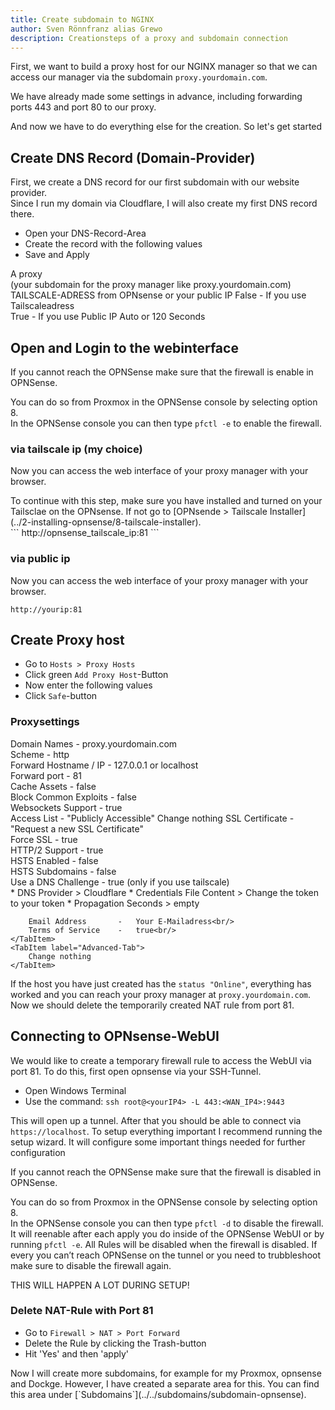 ```yaml
---
title: Create subdomain to NGINX
author: Sven Rönnfranz alias Grewo
description: Creationsteps of a proxy and subdomain connection
---
```



First, we want to build a proxy host for our NGINX manager so that we can access our manager via the subdomain `proxy.yourdomain.com`.

We have already made some settings in advance, including forwarding ports 443 and port 80 to our proxy.

And now we have to do everything else for the creation.
So let's get started

## Create DNS Record (Domain-Provider)
First, we create a DNS record for our first subdomain with our website provider.<br/>
Since I run my domain via Cloudflare, I will also create my first DNS record there.

* Open your DNS-Record-Area
* Create the record with the following values
* Save and Apply

<Tabs>
    <TabItem label="Type">
        A
    </TabItem>
    <TabItem label="Name">
        proxy<br/>
        (your subdomain for the proxy manager like proxy.yourdomain.com)
    </TabItem>
    <TabItem label="IPv4-Address">
        TAILSCALE-ADRESS from OPNsense or your public IP
    </TabItem>
    <TabItem label="Proxy Status">
        False   -   If you use Tailscaleadress<br/>
        True    -   If you use Public IP
    </TabItem>
    <TabItem label="TTL">
        Auto or 120 Seconds
    </TabItem>
</Tabs>

## Open and Login to the webinterface
<Aside type="note">
If you cannot reach the OPNSense make sure that the firewall is enable in OPNSense.

You can do so from Proxmox in the OPNSense console by selecting option 8.<br/>
In the OPNSense console you can then type `pfctl -e` to enable the firewall.<br/>
</Aside>

### via tailscale ip (my choice)
Now you can access the web interface of your proxy manager with your browser.
<Aside type="caution">
To continue with this step, make sure you have installed and turned on your Tailsclae on the OPNsense.
If not go to [OPNsende > Tailscale Installer](../2-installing-opnsense/8-tailscale-installer).
</Aside>
```
http://opnsense_tailscale_ip:81
```

### via public ip
Now you can access the web interface of your proxy manager with your browser.
```
http://yourip:81
```

## Create Proxy host
* Go to `Hosts > Proxy Hosts`
* Click green `Add Proxy Host`-Button
* Now enter the following values
* Click `Safe`-button

### Proxysettings
<Tabs>
    <TabItem label="Details-Tab">
        Domain Names            -   proxy.yourdomain.com<br/>
        Scheme                  -   http<br/>
        Forward Hostname / IP   -   127.0.0.1 or localhost<br/>
        Forward port            -   81<br/>
        Cache Assets            -   false<br/>
        Block Common Exploits   -   false<br/>
        Websockets Support      -   true<br/>
        Access List             -   "Publicly Accessible"
    </TabItem>
    <TabItem label="Custom locations-Tab">
        Change nothing
    </TabItem>
    <TabItem label="SSL-Tab">
        SSL Certificate     -   "Request a new SSL Certificate"<br/>
        Force SSL           -   true<br/>
        HTTP/2 Support      -   true<br/>
        HSTS Enabled        -   false<br/>
        HSTS Subdomains     -   false<br/>
        Use a DNS Challenge -   true (only if you use tailscale)<br/>
        * DNS Provider > Cloudflare
        * Credentials File Content > Change the token to your token
        * Propagation Seconds > empty

        Email Address       -   Your E-Mailadress<br/>
        Terms of Service    -   true<br/>
    </TabItem>
    <TabItem label="Advanced-Tab">
        Change nothing
    </TabItem>
</Tabs>

If the host you have just created has the `status "Online"`, everything has worked and you can reach your proxy manager at `proxy.yourdomain.com`.
Now we should delete the temporarily created NAT rule from port 81.

## Connecting to OPNsense-WebUI
We would like to create a temporary firewall rule to access the WebUI via port 81.
To do this, first open opnsense via your SSH-Tunnel.

* Open Windows Terminal
* Use the command: `ssh root@<yourIP4> -L 443:<WAN_IP4>:9443`

This will open up a tunnel. After that you should be able to connect via `https://localhost`.
To setup everything important I recommend running the setup wizard. It will configure some important things needed for further configuration

<Aside>
If you cannot reach the OPNSense make sure that the firewall is disabled in OPNSense.

You can do so from Proxmox in the OPNSense console by selecting option 8.<br/>
In the OPNSense console you can then type `pfctl -d` to disable the firewall.<br/>
It will reenable after each apply you do inside of the OPNSense WebUI or by running `pfctl -e`.
All Rules will be disabled when the firewall is disabled. If every you can’t reach OPNSense on the
tunnel or you need to trubbleshoot make sure to disable the firewall again.<br/>

THIS WILL HAPPEN A LOT DURING SETUP!
</Aside>

### Delete NAT-Rule with Port 81
* Go to `Firewall > NAT > Port Forward`
* Delete the Rule by clicking the Trash-button
* Hit 'Yes' and then 'apply'

<Aside type="tip">
Now I will create more subdomains, for example for my Proxmox, opnsense and Dockge.
However, I have created a separate area for this.
You can find this area under [`Subdomains`](../../subdomains/subdomain-opnsense).
</Aside>
